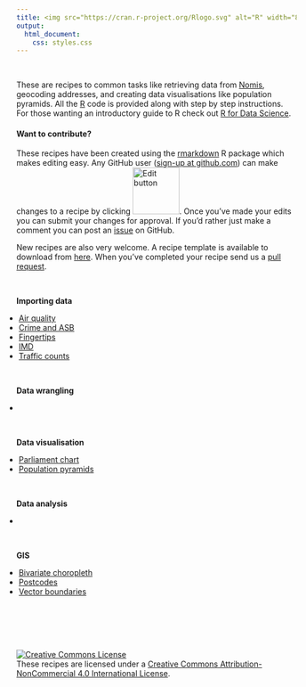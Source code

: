 ```yaml
---
title: <img src="https://cran.r-project.org/Rlogo.svg" alt="R" width="80" style="float:left;margin-top:-10px;">ecipes for local government
output:
  html_document:
    css: styles.css
---
```


<link rel="stylesheet" href="https://cdnjs.cloudflare.com/ajax/libs/font-awesome/4.7.0/css/font-awesome.min.css">

<style>

ul {
  padding: 0 0 0 0.3em;
}

</style>

<br />

These are recipes to common tasks like retrieving data from <a href="https://www.nomisweb.co.uk/" target="_blank">Nomis</a>, geocoding addresses, and creating data visualisations like population pyramids. All the <a href="https://cran.r-project.org/" target="_blank">R</a> code is provided along with step by step instructions. For those wanting an introductory guide to R check out <a href="https://r4ds.had.co.nz/" target="_blank">R for Data Science</a>.

<h4>Want to contribute?</h4>
These recipes have been created using the <a href="https://rmarkdown.rstudio.com/" target="_blank">rmarkdown</a> R package which makes editing easy. Any GitHub user (<a href="https://github.com/" target="_blank">sign-up at github.com</a>) can make changes to a recipe by clicking <img src="edit_button.png" alt="Edit button" style="width:6em;">. Once you've made your edits you can submit your changes for approval. If you'd rather just make a comment you can post an <a href="https://github.com/trafforddatalab/recipes/issues" target="_blank">issue</a> on GitHub. 

New recipes are also very welcome. A recipe template is available to download from <a href="https://github.com/traffordDataLab/recipes/raw/master/template.Rmd" target="_blank">here</a>. When you've completed your recipe send us a <a href="https://help.github.com/en/articles/about-pull-requests" target="_blank">pull request</a>.

<br />

<div class = "titlebar"><b>Importing data</b></div>
<ul>
    <li><a href="importing_data/air_quality.html">Air quality</a></li>
    <li><a href="importing_data/crime_and_asb.html">Crime and ASB</a></li>
    <li><a href="importing_data/fingertips.html">Fingertips</a></li>
    <li><a href="importing_data/IMD.html">IMD</a></li>
    <li><a href="importing_data/traffic_counts.html">Traffic counts</a></li>
</ul>

<br />

<div class = "titlebar"><b>Data wrangling</b></div>
<ul>
    <li><a href="#"></a></li>
</ul>

<br />

<div class = "titlebar"><b>Data visualisation</b></div>
<ul>
    <li><a href="data_visualisation/parliament_chart.html">Parliament chart</a></li>
    <li><a href="data_visualisation/population_pyramids.html">Population pyramids</a></li>
</ul>

<br />

<div class = "titlebar"><b>Data analysis</b></div>
<ul>
    <li><a href="#"></a></li>
</ul>

<br />

<div class = "titlebar"><b>GIS</b></div>
<ul>
    <li><a href="gis/bivariate_choropleth.html">Bivariate choropleth</a></li>
    <li><a href="gis/postcodes.html">Postcodes</a></li>
    <li><a href="gis/vector_boundaries.html">Vector boundaries</a></li>
</ul>

<br /><br /><br /><br />

<a rel="license" href="http://creativecommons.org/licenses/by-nc/4.0/"><img alt="Creative Commons License" style="border-width:0" src="https://i.creativecommons.org/l/by-nc/4.0/88x31.png" /></a><br />
<div><span xmlns:dct="http://purl.org/dc/terms/" property="dct:title">These recipes</span> are licensed under a <a rel="license" href="http://creativecommons.org/licenses/by-nc/4.0/">Creative Commons Attribution-NonCommercial 4.0 International License</a>. <a href="https://github.com/traffordDataLab/recipes" target="_blank">
<i class="fa fa-github" style="font-size:24px; float:right; margin-top: -3px;"></i>
</a></div>

<script>
  document.title = 'R' + document.title;
</script>

